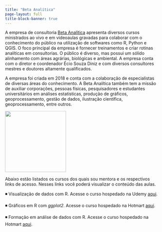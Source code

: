 ---
title: "Beta Analítica"
page-layout: full
title-block-banner: true
---

A empresa de consultoria [Beta Analítica](https://betaanalitica.com.br/) apresenta diversos cursos ministrados ao vivo e em videoaulas gravadas para colaborar com o conhecimento do público na utilização de softwares como R, Python e QGIS. O foco principal da empresa é fornecer treinamentos e criar rotinas analíticas em consultorias. O público é diverso, mas possui um sólido alinhamento com áreas agrárias, biológicas e ambiental. A empresa conta com o diretor e coordenador Écio Souza Diniz e com diversos consultores mestres e doutores altamente qualificados.

A empresa foi criada em 2018 e conta com a colaboração de especialistas de diversas áreas do conhecimento. A Beta Analítica também tem a missão de auxiliar corporações, pessoas físicas, pesquisadores e estudantes universitários em análises estatísticas, produção de gráficos, geoprocessamento, gestão de dados, ilustração científica, geoprocessamento, entre outros.

![](images/beta-01.png){fig-align="center" width="200"}

Abaixo estão listados os cursos dos quais sou mentora e os respectivos links de acesso. Nesses links você poderá visualizar o conteúdo das aulas.

◾ Visualização de dados com R. Acesse o curso hospedado na Udemy [aqui](https://www.udemy.com/course/visualizacao-dados-r/).

◾ Gráficos em R com *ggplot2*. Acesse o curso hospedado na Hotmart [aqui](https://hotmart.com/pt-br/marketplace/produtos/graficos-em-r-com-ggplot2/H55031467J).

◾ Formação em análise de dados com R. Acesse o curso hospedado na Hotmart [aqui](https://pay.hotmart.com/F76952913J?checkoutMode=10&bid=1699841041995).
